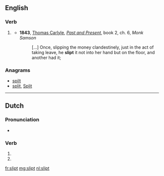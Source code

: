 ==English==

===Verb===
{{head|en|verb form}}

# {{label|en|archaic}} {{en-past of|slip}}
#* '''1843''', [[w:Thomas_Carlyle|Thomas Carlyle]], ''[[:w:Past and Present (book)|Past and Present]]'', book 2, ch. 6, ''Monk Samson''
#*: […] Once, slipping the money clandestinely, just in the act of taking leave, he '''slipt''' it not into her hand but on the floor, and another had it;

===Anagrams===
* [[spilt#English|spilt]]
* [[split#English|split]], [[Split#English|Split]]

----

==Dutch==

===Pronunciation===
* {{audio|Nl-slipt.ogg|Audio|lang=nl}}

===Verb===
{{nl-verb-form}}

# {{nl-verb form of|p=23|n=sg|t=pres|m=ind|slippen}}
# {{nl-verb form of|n=pl|m=imp|slippen}}

[[fr:slipt]]
[[mg:slipt]]
[[nl:slipt]]